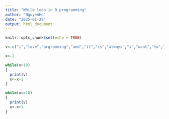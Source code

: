 ```yaml
---
title: "While loop in R programming"
author: "NguyenHo"
date: "2025-01-29"
output: html_document
---
```


```r
knitr::opts_chunk$set(echo = TRUE)
```

```r
v<-c("i","love","prgramming","and","it","is","always","i","want","to","do")
```


```r
x<-2
```


```r
while(x<10)
{
  print(v)
  x<-x+1
}
```


```r
while(x<=10)
{
  print(v)
  x<-x+1
}
```
